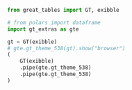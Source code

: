 ``` python
from great_tables import GT, exibble

# from polars import dataframe
import gt_extras as gte

gt = GT(exibble)
# gte.gt_theme_538(gt).show("browser")
(
    GT(exibble)
    .pipe(gte.gt_theme_538)
    .pipe(gte.gt_theme_538)
)

```
